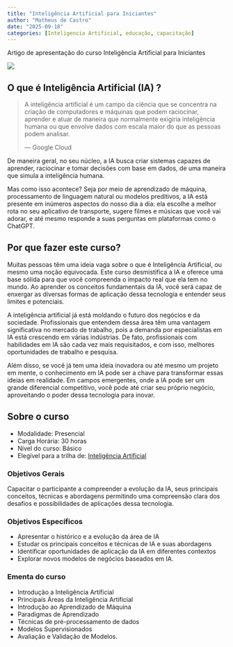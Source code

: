 ```yaml
---
title: "Inteligência Artificial para Iniciantes"
author: "Matheus de Castro"
date: "2025-09-18"
categories: [Inteligencia Artificial, educação, capacitação]
---
```


Artigo de apresentação do curso Inteligência Artificial para Iniciantes

![](thumbnail.jpg)



## O que é Inteligência Artificial (IA) ?

>A inteligência artificial é um campo da ciência que se concentra na criação de computadores e máquinas que podem raciocinar, aprender e atuar de maneira que normalmente exigiria inteligência humana ou que envolve dados com escala maior do que as pessoas podem analisar. 
> 
— Google Cloud

De maneira geral, no seu núcleo, a IA busca criar sistemas capazes de aprender, raciocinar e tomar decisões com base em dados, de uma maneira que simula a inteligência humana.

Mas como isso acontece? Seja por meio de aprendizado de máquina, processamento de linguagem natural ou modelos preditivos, a IA está presente em inúmeros aspectos do nosso dia a dia: ela escolhe a melhor rota no seu aplicativo de transporte, sugere filmes e músicas que você vai adorar, e até mesmo responde a suas perguntas em plataformas como o ChatGPT. 


## Por que fazer este curso?

Muitas pessoas têm uma ideia vaga sobre o que é Inteligência Artificial, ou mesmo uma noção equivocada. Este curso desmistifica a IA e oferece uma base sólida para que você compreenda o impacto real que ela tem no mundo. Ao aprender os conceitos fundamentais da IA, você será capaz de enxergar as diversas formas de aplicação dessa tecnologia e entender seus limites e potenciais.

A inteligência artificial já está moldando o futuro dos negócios e da sociedade. Profissionais que entendem dessa área têm uma vantagem significativa no mercado de trabalho, pois a demanda por especialistas em IA está crescendo em várias indústrias. De fato, profissionais com habilidades em IA são cada vez mais requisitados, e com isso, melhores oportunidades de trabalho e pesquisa.

Além disso, se você já tem uma ideia inovadora ou até mesmo um projeto em mente, o conhecimento em IA pode ser a chave para transformar essas ideias em realidade. Em campos emergentes, onde a IA pode ser um grande diferencial competitivo, você pode até criar seu próprio negócio, aproveitando o poder dessa tecnologia para inovar.

## Sobre o curso

- Modalidade: Presencial
- Carga Horária: 30 horas
- Nível do curso: Básico
- Elegível para a trilha de: [Inteligência Artificial](https://tomorrow.ufba.br/pt-br/inteligencia-artif-trilhas)

### Objetivos Gerais 

Capacitar o participante a compreender a evolução da IA, seus principais conceitos, técnicas e abordagens permitindo uma compreensão clara dos desafios e possibilidades de aplicações dessa tecnologia. 


### Objetivos Específicos

- Apresentar o histórico e a evolução da área de IA
- Estudar os principais conceitos e técnicas de IA e suas abordagens
- Identificar oportunidades de aplicação da IA em diferentes contextos
- Explorar novos modelos de negócios baseados em IA.

### Ementa do curso

- Introdução a Inteligência Artificial
- Principais Áreas da Inteligência Artificial
- Introdução ao Aprendizado de Máquina
- Paradigmas de Aprendizado
- Técnicas de pré-processamento de dados
- Modelos Supervisionados
- Avaliação e Validação de Modelos.

